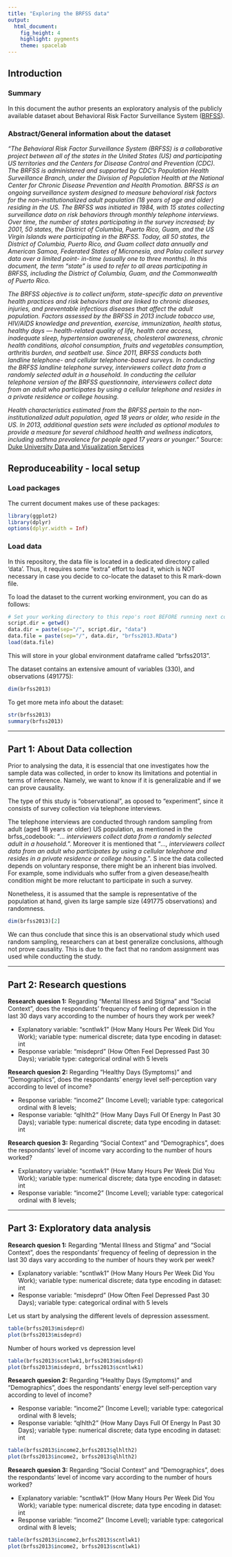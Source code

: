 ```yaml
---
title: "Exploring the BRFSS data"
output: 
  html_document: 
    fig_height: 4
    highlight: pygments
    theme: spacelab
---
```


## Introduction

### Summary
In this document the author presents an exploratory analysis of the publicly available dataset about Behavioral Risk Factor Surveillance System (<a href="http://www.cdc.gov/brfss/">BRFSS</a>).


### Abstract/General information about the dataset 

<i>"The Behavioral Risk Factor Surveillance System (BRFSS) is a collaborative project between all of the states in the United States (US) and participating US territories and the Centers for Disease Control and Prevention (CDC). The BRFSS is administered and supported by CDC's Population Health Surveillance Branch, under the Division of Population Health at the National Center for Chronic Disease Prevention and Health Promotion. BRFSS is an ongoing surveillance system designed to measure behavioral risk factors for the non-institutionalized adult population (18 years of age and older) residing in the US. The BRFSS was initiated in 1984, with 15 states collecting surveillance data on risk behaviors through monthly telephone interviews. Over time, the number of states participating in the survey increased; by 2001, 50 states, the District of Columbia, Puerto Rico, Guam, and the US Virgin Islands were participating in the BRFSS. Today, all 50 states, the District of Columbia, Puerto Rico, and Guam collect data annually and American Samoa, Federated States of Micronesia, and Palau collect survey data over a limited point- in-time (usually one to three months). In this document, the term “state” is used to refer to all areas participating in BRFSS, including the District of Columbia, Guam, and the Commonwealth of Puerto Rico.

The BRFSS objective is to collect uniform, state-specific data on preventive health practices and risk behaviors that are linked to chronic diseases, injuries, and preventable infectious diseases that affect the adult population. Factors assessed by the BRFSS in 2013 include tobacco use, HIV/AIDS knowledge and prevention, exercise, immunization, health status, healthy days — health-related quality of life, health care access, inadequate sleep, hypertension awareness, cholesterol awareness, chronic health conditions, alcohol consumption, fruits and vegetables consumption, arthritis burden, and seatbelt use. Since 2011, BRFSS conducts both landline telephone- and cellular telephone-based surveys. In conducting the BRFSS landline telephone survey, interviewers collect data from a randomly selected adult in a household. In conducting the cellular telephone version of the BRFSS questionnaire, interviewers collect data from an adult who participates by using a cellular telephone and resides in a private residence or college housing.

Health characteristics estimated from the BRFSS pertain to the non-institutionalized adult population, aged 18 years or older, who reside in the US. In 2013, additional question sets were included as optional modules to provide a measure for several childhood health and wellness indicators, including asthma prevalence for people aged 17 years or younger."
</i>
Source: <a href="http://guides.library.duke.edu/c.php?g=289704&p=1930838">Duke University Data and Visualization Services</a>


## Reproduceability - local setup

### Load packages

The current document makes use of these packages: 
```r
library(ggplot2)
library(dplyr)
options(dplyr.width = Inf)
```

### Load data

In this repository, the data file is located in a dedicated directory called 'data'. 
Thus, it requires some "extra" effort to load it, which is NOT necessary in case you decide to co-locate the dataset to this R mark-down file.  

To load the dataset to the current working environment, you can do as follows: 

```r
# Set your working directory to this repo's root BEFORE running next commands; for example, like so: setwd("./dir1/dir2/")
script.dir = getwd() 
data.dir = paste(sep="/", script.dir, "data")
data.file = paste(sep="/", data.dir, "brfss2013.RData")
load(data.file)
```
This will store in your global environment dataframe called "brfss2013".

The dataset contains an extensive amount of variables (330), and observations (491775): 

```r
dim(brfss2013)
```

To get more meta info about the dataset:

```r
str(brfss2013)
summary(brfss2013)
```


* * *

## Part 1: About Data collection

Prior to analysing the data, it is essencial that one investigates how the sample data was collected, in order to know its limitations and potential in terms of inference. Namely, we want to know if it is generalizable and if we can prove causality.

The type of this study is "observational", as oposed to "experiment", since it consists of survey collection via telephone interviews.

The telephone interviews are conducted through random sampling from adult (aged 18 years or older) US population, as mentioned in the brfss_codebook: "<i>... interviewers collect data from a randomly selected adult in a household.</i>".
Moreover it is mentioned that "<i>..., interviewers collect data from an adult who participates by using a cellular telephone and resides in a private residence or college housing.</i>". S
ince the data collected depends on voluntary response, there might be an inherent bias involved. For example, some individuals who suffer from a given desease/health condition might be more reluctant to participate in such a survey.

Nonetheless, it is assumed that the sample is representative of the population at hand, given its large sample size (491775 observations) and randomness.

```r
dim(brfss2013)[2]
```

We can thus conclude that since this is an observational study which used random sampling, researchers can at best generalize conclusions, although not prove causality. This is due to the fact that no random assignment was used while conducting the study. 


* * *

## Part 2: Research questions

**Research quesion 1:** Regarding "Mental Illness and Stigma" and "Social Context", does the respondants' frequency of feeling of depression in the last 30 days vary according to the number of hours they work per week?

- Explanatory variable: "scntlwk1" (How Many Hours Per Week Did You Work); variable type: numerical discrete; data type encoding in dataset: int
- Response variable: "misdeprd" (How Often Feel Depressed Past 30 Days); variable type: categorical ordinal with 5 levels

**Research quesion 2:** Regarding "Healthy Days (Symptoms)" and "Demographics", does the respondants' energy level self-perception vary according to level of income?

- Response variable: "income2" (Income Level); variable type: categorical ordinal with 8 levels;
- Response variable: "qlhlth2" (How Many Days Full Of Energy In Past 30 Days); variable type: numerical discrete; data type encoding in dataset: int


**Research quesion 3:** Regarding "Social Context" and "Demographics", does the respondants' level of income vary according to the number of hours worked?

- Explanatory variable: "scntlwk1" (How Many Hours Per Week Did You Work); variable type: numerical discrete; data type encoding in dataset: int
- Response variable: "income2" (Income Level); variable type: categorical ordinal with 8 levels;

* * *

## Part 3: Exploratory data analysis

**Research quesion 1:** Regarding "Mental Illness and Stigma" and "Social Context", does the respondants' frequency of feeling of depression in the last 30 days vary according to the number of hours they work per week?

- Explanatory variable: "scntlwk1" (How Many Hours Per Week Did You Work); variable type: numerical discrete; data type encoding in dataset: int
- Response variable: "misdeprd" (How Often Feel Depressed Past 30 Days); variable type: categorical ordinal with 5 levels

Let us start by analysing the different levels of depression assessment.
```r
table(brfss2013$misdeprd)
plot(brfss2013$misdeprd)
```

Number of hours worked vs depression level
```r
table(brfss2013$scntlwk1,brfss2013$misdeprd)
plot(brfss2013$misdeprd, brfss2013$scntlwk1)
```

**Research quesion 2:** Regarding "Healthy Days (Symptoms)" and "Demographics", does the respondants' energy level self-perception vary according to level of income?

- Response variable: "income2" (Income Level); variable type: categorical ordinal with 8 levels;
- Response variable: "qlhlth2" (How Many Days Full Of Energy In Past 30 Days); variable type: numerical discrete; data type encoding in dataset: int


```r
table(brfss2013$income2,brfss2013$qlhlth2)
plot(brfss2013$income2, brfss2013$qlhlth2)
```


**Research quesion 3:** Regarding "Social Context" and "Demographics", does the respondants' level of income vary according to the number of hours worked?

- Explanatory variable: "scntlwk1" (How Many Hours Per Week Did You Work); variable type: numerical discrete; data type encoding in dataset: int
- Response variable: "income2" (Income Level); variable type: categorical ordinal with 8 levels;


```r
table(brfss2013$income2,brfss2013$scntlwk1)
plot(brfss2013$income2, brfss2013$scntlwk1)
```

